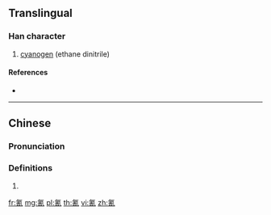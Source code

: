 {{character info/new}}
==Translingual==

===Han character===
{{Han char|rn=84|rad=气|as=08|sn=12|four=80217|canj=ONQMB|ids=⿹气青}}

# [[cyanogen]] (ethane dinitrile)

====References====
* {{Han ref|kx=0600.011|dkj=17072|hdz=32013.030|uh=6C30|ud=27696|bh=D9E6|bd=55782}}

----

==Chinese==
{{zh-forms}}

===Pronunciation===
{{zh-pron
|m=qíng
|c=cing1
|mc=
|oc=
|cat=n
}}

===Definitions===
{{zh-hanzi}}

# {{rfdef|lang=zh}}

[[fr:氰]]
[[mg:氰]]
[[pl:氰]]
[[th:氰]]
[[vi:氰]]
[[zh:氰]]